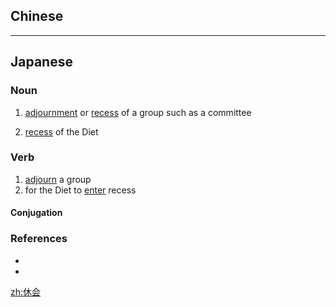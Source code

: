 {{also|休會}}
==Chinese==
{{zh-see|休會}}

----

==Japanese==
{{ja-kanjitab|きゅう|かい|yomi=on}}

===Noun===
{{ja-noun|きゅうかい}}

# [[adjournment]] or [[recess]] of a group such as a committee
#: {{ja-usex|今日はこれで'''休会'''にします。|きょう は これ で '''きゅうかい''' に します。|Let's call it a day now.}}
# [[recess]] of the Diet

===Verb===
{{ja-verb-suru|きゅうかい}}

# [[adjourn]] a group
# for the Diet to [[enter]] recess

====Conjugation====
{{ja-suru|きゅうかい}}

===References===
* {{R:Shogakukan}}
* {{R:Kojien}}

[[zh:休会]]